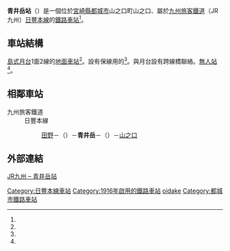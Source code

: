 {{NoteTA |G1=Railway |G2=Transport
|T=zh-hans:青井岳站;zh-hk:青井岳站;zh-tw:青井岳車站;
|1=zh-hans:青井岳站;zh-hk:青井岳站;zh-tw:青井岳車站;
}}
{{日本車站資訊
|公司色 = red
|文字色 =
|站名 = 青井岳
|圖片 = <!-- 檔案不存在 NippouLine AoidakeStation.jpg -->
|pxl = 
|圖片說明 = 站舍（2007年9月2日）
|日文原名 = 青井岳
|平假名 = あおいだけ
|羅馬拼音 = Aoidake
|電報略號 = アオ
|車站編號 =
|所在地 = {{JPN}}[[宮崎縣|宮崎縣]][[都城市|都城市]]山之口町山之口<ref name="zeneki44">{{Cite book |title =週刊 JR全駅・全車両基地 |publisher = [[朝日新聞出版|朝日新聞出版]] |series=週刊朝日百科 |volume  =44号 宮崎駅・都城駅・志布志駅ほか80駅 |date =2013-06-23 |page =25 }}</ref>
|座標 = {{coord|31|49|40.39|N|131|13|4.07|E|}}
|車站構造 = [[地面車站|地面車站]]
|月台配置 = 1面2線<ref name="zeneki44"/>
|啟用年月日 = 1916年（[[大正|大正]]5年）3月21日<ref name="zeneki44"/>
|廢站年月日 =
|乘客人數 = 18
|上下車人次 =
|統計年度 = 2012年
|轉車 =
|備註 = [[無人站|無人站]]<ref name="zeneki44"/>
|全寬備註 = 此站至田野設有{{link-ja|門石信號場|門石信号場}}<ref name="zeneki44"/>（此站起計5.6公里）。<br/>此站至山之口設有{{link-ja|楠丘信號場|楠ヶ丘信号場}}<ref name="zeneki44"/>（此站起計5.4公里）。
|adjacent = {{Adjacent stations|system=九州旅客鐵道|line=日豐本線|left=田野|right=山之口|note-left=11.3km|note-mid=距離[[小倉站_(福岡縣)|小倉]]369.3km|note-right=9.8km}}
}}
'''青井岳站'''（{{jpn|j=青井岳駅|hg=あおいだけえき|rm=Aoidake eki|f=y}}）是一個位於[[宮崎縣|宮崎縣]][[都城市|都城市]]山之口町山之口、屬於[[九州旅客鐵道|九州旅客鐵道]]（JR九州）[[日豐本線|日豐本線]]的[[鐵路車站|鐵路車站]]<ref name="zeneki44"/>。
== 車站結構 ==
[[島式月台|島式月台]]1面2線的[[地面車站|地面車站]]<ref name="zeneki44"/>。設有保線用的{{link-ja|留置線|留置線}}<ref name="zeneki44"/>。與月台設有跨線橋聯絡。[[無人站|無人站]]<ref name="zeneki44"/>。
== 相鄰車站 ==
; 九州旅客鐵道
: 日豐本線
:: [[田野站_(宮崎縣)|田野]]－（{{link-ja|門石信號場|門石信号場}}）－'''青井岳'''－（{{link-ja|楠丘信號場|楠ヶ丘信号場}}）－[[山之口站|山之口]]

== 外部連結 ==

[http://www.jrkyushu.co.jp/railway/station/1191379_1601.html JR九州 – 青井岳站] {{Wayback|url=http://www.jrkyushu.co.jp/railway/station/1191379_1601.html |date=20201026192429 }}{{ja}}

{{日豐本線3}}

{{DEFAULTSORT:Aoidake}}
[[Category:日豐本線車站|Category:日豐本線車站]]
[[Category:1916年啟用的鐵路車站|Category:1916年啟用的鐵路車站]]
[[Category:日本鐵路車站_A|oidake]]
[[Category:都城市鐵路車站|Category:都城市鐵路車站]]



{{Japan-rail-stub}}